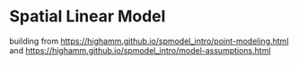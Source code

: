 # Spatial Linear Model

building from <https://highamm.github.io/spmodel_intro/point-modeling.html> and <https://highamm.github.io/spmodel_intro/model-assumptions.html>
